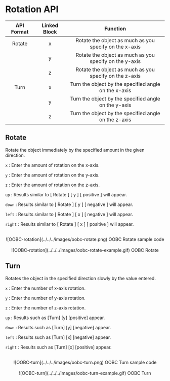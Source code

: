 # Rotation API

| API Format | Linked Block |                        Function                        |
| :--------: | :----------: | :----------------------------------------------------: |
|   Rotate   |      x       | Rotate the object as much as you specify on the x-axis |
|            |      y       | Rotate the object as much as you specify on the y-axis |
|            |      z       | Rotate the object as much as you specify on the z-axis |
|    Turn    |      x       |  Turn the object by the specified angle on the x-axis  |
|            |      y       |  Turn the object by the specified angle on the y-axis  |
|            |      z       |  Turn the object by the specified angle on the z-axis  |

## Rotate

Rotate the object immediately by the specified amount in the given direction.

`x` : Enter the amount of rotation on the x-axis.

`y` : Enter the amount of rotation on the y-axis.

`z` : Enter the amount of rotation on the z-axis.

`up` : Results similar to [ Rotate ] [ y ] [ positive ] will appear.

`down` : Results similar to [ Rotate ] [ y ] [ negative ] will appear.

`left` : Results similar to [ Rotate ] [ x ] [ negative ] will appear.

`right` : Results similar to [ Rotate ] [ x ] [ positive ] will appear.

<br />
<center>
  ![OOBC-rotation](../../../images/oobc-rotate.png) OOBC Rotate sample code
</center>

<br />
<center>
  ![OOBC-rotation](../../../images/oobc-rotate-example.gif) OOBC Rotate
</center>

## Turn

Rotates the object in the specified direction slowly by the value entered.

`x` : Enter the number of x-axis rotation.

`y` : Enter the number of y-axis rotation.

`z` : Enter the number of z-axis rotation.

`up` : Results such as [Turn] [y] [positive] appear.

`down` : Results such as [Turn] [y] [negative] appear.

`left` : Results such as [Turn] [x] [negative] appear.

`right` : Results such as [Turn] [x] [positive] appear.

<br />
<center>![OOBC-turn](../../../images/oobc-turn.png) OOBC Turn sample code</center>

<br />
<center>![OOBC-turn](../../../images/oobc-turn-example.gif) OOBC Turn</center>
